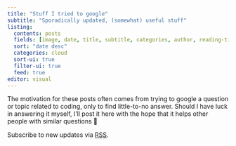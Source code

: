 ```yaml
---
title: "Stuff I tried to google"
subtitle: "Sporadically updated, (somewhat) useful stuff"
listing: 
  contents: posts
  fields: [image, date, title, subtitle, categories, author, reading-time]
  sort: "date desc"
  categories: cloud
  sort-ui: true
  filter-ui: true
  feed: true
editor: visual
---
```


The motivation for these posts often comes from trying to google a question or topic related to coding, only to find little-to-no answer. Should I have luck in answering it myself, I'll post it here with the hope that it helps other people with similar questions 🐢

::: gap-10
:::

Subscribe to new updates via [RSS](blog.xml).
